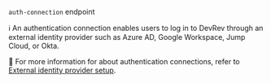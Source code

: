 `auth-connection` endpoint

ℹ️ An authentication connection enables users to log in to DevRev through an external identity provider such as Azure AD, Google Workspace, Jump Cloud, or Okta.

📌 For more information for about authentication connections, refer to [External identity provider setup](https://docs.devrev.ai/product/sso-saml).